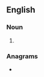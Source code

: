 {{also|Filmstar|film star}}
==English==

===Noun===
{{en-noun}}

# {{alternative spelling of|film star|lang=en}}

===Anagrams===
* {{anagrams|en|art films}}